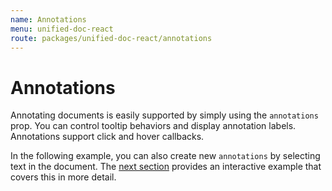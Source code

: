 ```yaml
---
name: Annotations
menu: unified-doc-react
route: packages/unified-doc-react/annotations
---
```




# Annotations

Annotating documents is easily supported by simply using the `annotations` prop.  You can control tooltip behaviors and display annotation labels.  Annotations support click and hover callbacks.

In the following example, you can also create new `annotations` by selecting text in the document. The [next section](./managing-annotations) provides an interactive example that covers this in more detail.

<ExampleAnnotations />
